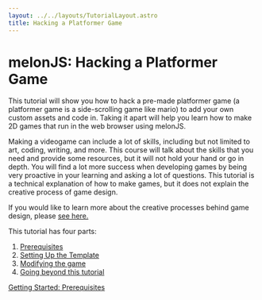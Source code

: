 ```yaml
---
layout: ../../layouts/TutorialLayout.astro
title: Hacking a Platformer Game
---
```


# melonJS: Hacking a Platformer Game

<Icon icon="melon-hack" class="small" alt="Melon hacked clip art"/>

This tutorial will show you how to hack a pre-made platformer game (a platformer game is a side-scrolling game like mario) to add your own custom assets and code in. Taking it apart will help you learn how to make 2D games that run in the web browser using melonJS.

Making a videogame can include a lot of skills, including but not limited to art, coding, writing, and more. This course will talk about the skills that you need and provide some resources, but it will not hold your hand or go in depth. You will find a lot more success when developing games by being very proactive in your learning and asking a lot of questions.  This tutorial is a technical explanation of how to make games, but it does not explain the creative process of game design. 

If you would like to learn more about the creative processes behind game design, please [see here.](/tutorial/game-design-creative-resources)

This tutorial has four parts:

1. [Prerequisites](/tutorial/part-1-prerequisites)
2. [Setting Up the Template](/tutorial/part-2-setting-up)
3. [Modifying the game](/tutorial/part-3-modifying-the-game)
4. [Going beyond this tutorial](/tutorial/part-4-going-beyond)

<a href="/tutorial/part-1-prerequisites" class="next">Getting Started: Prerequisites</a>
